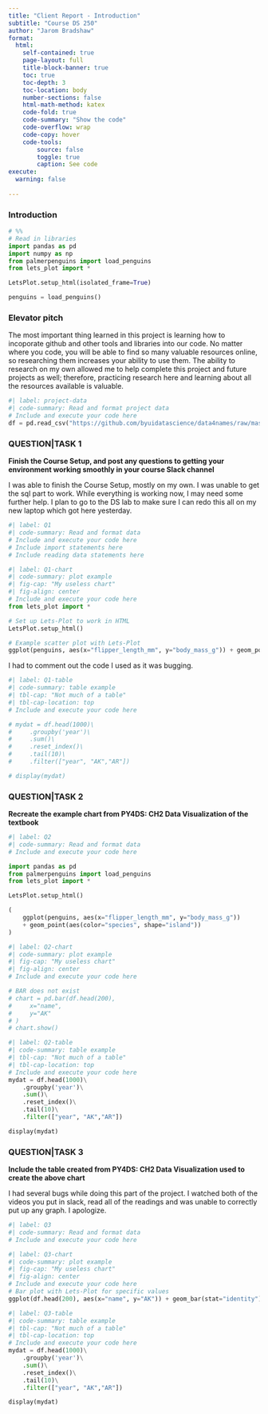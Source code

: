 ```yaml
---
title: "Client Report - Introduction"
subtitle: "Course DS 250"
author: "Jarom Bradshaw"
format:
  html:
    self-contained: true
    page-layout: full
    title-block-banner: true
    toc: true
    toc-depth: 3
    toc-location: body
    number-sections: false
    html-math-method: katex
    code-fold: true
    code-summary: "Show the code"
    code-overflow: wrap
    code-copy: hover
    code-tools:
        source: false
        toggle: true
        caption: See code
execute: 
  warning: false
    
---
```


### Introduction

<!-- highlight line 31 to the end and use ctrl + / (win) or command + / (mac) to uncomment out the code below, the same shortcut can be used to comment out code again. -->

```python
# %%
# Read in libraries
import pandas as pd
import numpy as np
from palmerpenguins import load_penguins
from lets_plot import *

LetsPlot.setup_html(isolated_frame=True)
```

```python
penguins = load_penguins()
```


### Elevator pitch

The most important thing learned in this project is learning how to incoporate github and other tools and libraries into our code. No matter where you code, you will be able to find so many valuable resources online, so researching them increases your ability to use them. The ability to research on my own allowed me to help complete this project and future projects as well; therefore, practicing research here and learning about all the resources available is valuable.

```python
#| label: project-data
#| code-summary: Read and format project data
# Include and execute your code here
df = pd.read_csv("https://github.com/byuidatascience/data4names/raw/master/data-raw/names_year/names_year.csv")
```


### QUESTION|TASK 1

__Finish the Course Setup, and post any questions to getting your environment working smoothly in your course Slack channel__

I was able to finish the Course Setup, mostly on my own. I was unable to get the sql part to work. While everything is working now, I may need some further help. I plan to go to the DS lab to make sure I can redo this all on my new laptop which got here yesterday. 

```python
#| label: Q1
#| code-summary: Read and format data
# Include and execute your code here
# Include import statements here 
# Include reading data statements here

```

```python
#| label: Q1-chart
#| code-summary: plot example
#| fig-cap: "My useless chart"
#| fig-align: center
# Include and execute your code here
from lets_plot import *

# Set up Lets-Plot to work in HTML
LetsPlot.setup_html()

# Example scatter plot with Lets-Plot
ggplot(penguins, aes(x="flipper_length_mm", y="body_mass_g")) + geom_point(aes(color="species", shape="island"))

```

I had to comment out the code I used as it was bugging.

```python
#| label: Q1-table
#| code-summary: table example
#| tbl-cap: "Not much of a table"
#| tbl-cap-location: top
# Include and execute your code here

# mydat = df.head(1000)\
#     .groupby('year')\
#     .sum()\
#     .reset_index()\
#     .tail(10)\
#     .filter(["year", "AK","AR"])

# display(mydat)

```



### QUESTION|TASK 2

__Recreate the example chart from PY4DS: CH2 Data Visualization of the textbook__



```python
#| label: Q2
#| code-summary: Read and format data
# Include and execute your code here

import pandas as pd
from palmerpenguins import load_penguins
from lets_plot import *

LetsPlot.setup_html()

(
    ggplot(penguins, aes(x="flipper_length_mm", y="body_mass_g"))
    + geom_point(aes(color="species", shape="island"))
)
```

```python
#| label: Q2-chart
#| code-summary: plot example
#| fig-cap: "My useless chart"
#| fig-align: center
# Include and execute your code here

# BAR does not exist
# chart = pd.bar(df.head(200),
#     x="name", 
#     y="AK"
# )
# chart.show()
```



```python
#| label: Q2-table
#| code-summary: table example
#| tbl-cap: "Not much of a table"
#| tbl-cap-location: top
# Include and execute your code here
mydat = df.head(1000)\
    .groupby('year')\
    .sum()\
    .reset_index()\
    .tail(10)\
    .filter(["year", "AK","AR"])

display(mydat)

```



### QUESTION|TASK 3

__Include the table created from PY4DS: CH2 Data Visualization used to create the above chart__

I had several bugs while doing this part of the project. I watched both of the videos you put in slack, read all of the readings and was unable to correctly put up any graph. I apologize.

```python
#| label: Q3
#| code-summary: Read and format data
# Include and execute your code here


```

```python
#| label: Q3-chart
#| code-summary: plot example
#| fig-cap: "My useless chart"
#| fig-align: center
# Include and execute your code here
# Bar plot with Lets-Plot for specific values
ggplot(df.head(200), aes(x="name", y="AK")) + geom_bar(stat="identity")

```


```python
#| label: Q3-table
#| code-summary: table example
#| tbl-cap: "Not much of a table"
#| tbl-cap-location: top
# Include and execute your code here
mydat = df.head(1000)\
    .groupby('year')\
    .sum()\
    .reset_index()\
    .tail(10)\
    .filter(["year", "AK","AR"])

display(mydat)

```
